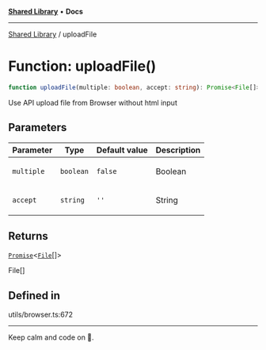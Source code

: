
<Meta title="Libs/Shared/functions/uploadFile" />



[**Shared Library**](/?path=/docs/libs-shared-overview--page) • **Docs**

***

[Shared Library](/?path=/docs/libs-shared-overview--page) / uploadFile

# Function: uploadFile()

```ts
function uploadFile(multiple: boolean, accept: string): Promise<File[]>
```

Use API upload file from Browser without html input

## Parameters

<table>
<thead>
<tr>
<th>Parameter</th>
<th>Type</th>
<th>Default value</th>
<th>Description</th>
</tr>
</thead>
<tbody>
<tr>
<td>

`multiple`

</td>
<td>

`boolean`

</td>
<td>

`false`

</td>
<td>

Boolean

</td>
</tr>
<tr>
<td>

`accept`

</td>
<td>

`string`

</td>
<td>

`''`

</td>
<td>

String

</td>
</tr>
</tbody>
</table>

## Returns

[`Promise`](https://developer.mozilla.org/docs/Web/JavaScript/Reference/Global_Objects/Promise)\<[`File`](https://developer.mozilla.org/docs/Web/API/File)[]\>

File[]

## Defined in

utils/browser.ts:672


***

Keep calm and code on 🤘.